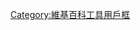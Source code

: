 {{Userbox
| id = W+
| id-c = #66CCFF
| id-s = 24
| info = 这個用户使用'''[[Wikipedia:Wikiplus|Wikiplus]]'''维护页面。
| info-c = #fed
| info-s = 10
| border-c = #008000
| usercategory = Wikiplus使用者
| nocat = {{{nocat|}}}
}}<noinclude>
[[Category:維基百科工具用戶框]]
</noinclude>